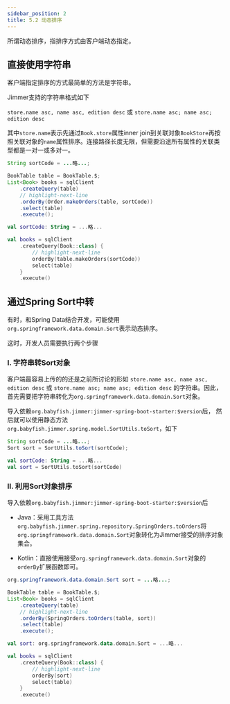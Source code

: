 ```yaml
---
sidebar_position: 2
title: 5.2 动态排序
---
```



所谓动态排序，指排序方式由客户端动态指定。

## 直接使用字符串

客户端指定排序的方式最简单的方法是字符串。

Jimmer支持的字符串格式如下

`store.name asc, name asc, edition desc`
或
`store.name asc; name asc; edition desc`

其中`store.name`表示先通过`Book.store`属性inner join到关联对象`BookStore`再按照关联对象的`name`属性排序。连接路径长度无限，但需要沿途所有属性的关联类型都是一对一或多对一。

<Tabs groupId="language">
<TabItem value="java" label="Java">

```java
String sortCode = ...略...;

BookTable table = BookTable.$;
List<Book> books = sqlClient
    .createQuery(table)
    // highlight-next-line
    .orderBy(Order.makeOrders(table, sortCode))
    .select(table)
    .execute();
```

</TabItem>
<TabItem value="kotlin" label="Kotlin">

```kotlin
val sortCode: String = ...略...

val books = sqlClient
    .createQuery(Book::class) {
        // highlight-next-line
        orderBy(table.makeOrders(sortCode))
        select(table)
    }
    .execute()
```

</TabItem>
</Tabs>

## 通过Spring Sort中转

有时，和Spring Data结合开发，可能使用`org.springframework.data.domain.Sort`表示动态排序。

这时，开发人员需要执行两个步骤

### I. 字符串转Sort对象

客户端最容易上传的的还是之前所讨论的形如
`store.name asc, name asc, edition desc`
或
`store.name asc; name asc; edition desc`
的字符串。因此，首先需要把字符串转化为`org.springframework.data.domain.Sort`对象。

导入依赖`org.babyfish.jimmer:jimmer-spring-boot-starter:$version`后，
然后就可以使用静态方法`org.babyfish.jimmer.spring.model.SortUtils.toSort`，如下

<Tabs groupId="language">
<TabItem value="java" label="Java">

```java
String sortCode = ...略...;
Sort sort = SortUtils.toSort(sortCode);
```

</TabItem>
<TabItem value="kotlin" label="Kotlin">

```kotlin
val sortCode: String = ...略...
val sort = SortUtils.toSort(sortCode)
```

</TabItem>
</Tabs>

### II. 利用Sort对象排序

导入依赖`org.babyfish.jimmer:jimmer-spring-boot-starter:$version`后

-   Java：采用工具方法`org.babyfish.jimmer.spring.repository.SpringOrders.toOrders`将`org.springframework.data.domain.Sort`对象转化为Jimmer接受的排序对象集合。

-   Kotlin：直接使用接受`org.springframework.data.domain.Sort`对象的`orderBy`扩展函数即可。

<Tabs groupId="language">
<TabItem value="java" label="Java">

```java
org.springframework.data.domain.Sort sort = ...略...;

BookTable table = BookTable.$;
List<Book> books = sqlClient
    .createQuery(table)
    // highlight-next-line
    .orderBy(SpringOrders.toOrders(table, sort))
    .select(table)
    .execute();
```

</TabItem>
<TabItem value="kotlin" label="Kotlin">

```kotlin
val sort: org.springframework.data.domain.Sort = ...略...

val books = sqlClient
    .createQuery(Book::class) {
        // highlight-next-line
        orderBy(sort)
        select(table)
    }
    .execute()
```

</TabItem>
</Tabs>